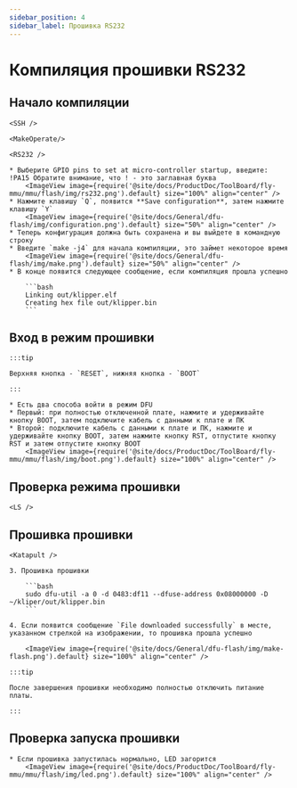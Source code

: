 ```yaml
---
sidebar_position: 4
sidebar_label: Прошивка RS232
---
```




# Компиляция прошивки RS232

## Начало компиляции

    <SSH />

    <MakeOperate/>

    <RS232 />

    * Выберите GPIO pins to set at micro-controller startup, введите: !PA15 Обратите внимание, что ! - это заглавная буква
        <ImageView image={require('@site/docs/ProductDoc/ToolBoard/fly-mmu/mmu/flash/img/rs232.png').default} size="100%" align="center" />
    * Нажмите клавишу `Q`, появится **Save configuration**, затем нажмите клавишу `Y`
        <ImageView image={require('@site/docs/General/dfu-flash/img/configuration.png').default} size="50%" align="center" />
    * Теперь конфигурация должна быть сохранена и вы выйдете в командную строку
    * Введите `make -j4` для начала компиляции, это займет некоторое время
        <ImageView image={require('@site/docs/General/dfu-flash/img/make.png').default} size="50%" align="center" />
    * В конце появится следующее сообщение, если компиляция прошла успешно

        ```bash
        Linking out/klipper.elf
        Creating hex file out/klipper.bin
        ```


## Вход в режим прошивки

    :::tip

    Верхняя кнопка - `RESET`, нижняя кнопка - `BOOT`

    :::

    * Есть два способа войти в режим DFU
    * Первый: при полностью отключенной плате, нажмите и удерживайте кнопку BOOT, затем подключите кабель с данными к плате и ПК
    * Второй: подключите кабель с данными к плате и ПК, нажмите и удерживайте кнопку BOOT, затем нажмите кнопку RST, отпустите кнопку RST и затем отпустите кнопку BOOT
        <ImageView image={require('@site/docs/ProductDoc/ToolBoard/fly-mmu/mmu/flash/img/boot.png').default} size="100%" align="center" />

## Проверка режима прошивки

    <LS />


## Прошивка прошивки 
    
    <Katapult />
    
    3. Прошивка прошивки
    
        ```bash
        sudo dfu-util -a 0 -d 0483:df11 --dfuse-address 0x08000000 -D ~/kliper/out/klipper.bin
        ```

    4. Если появится сообщение `File downloaded successfully` в месте, указанном стрелкой на изображении, то прошивка прошла успешно

        <ImageView image={require('@site/docs/General/dfu-flash/img/make-flash.png').default} size="100%" align="center" />

    :::tip

    После завершения прошивки необходимо полностью отключить питание платы.

    :::

## Проверка запуска прошивки

    * Если прошивка запустилась нормально, LED загорится
        <ImageView image={require('@site/docs/ProductDoc/ToolBoard/fly-mmu/mmu/flash/img/led.png').default} size="100%" align="center" />

